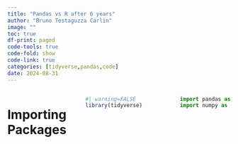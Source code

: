```yaml
---
title: "Pandas vs R after 6 years"
author: "Bruno Testaguzza Carlin"
image: ""
toc: true
df-print: paged
code-tools: true
code-fold: show
code-link: true
categories: [tidyverse,pandas,code]
date: 2024-08-31
---
```


:::: {.columns}

# Importing Packages

::: {.column width="50%"}

```r
#| warning=FALSE
library(tidyverse)
```

:::

::: {.column width="10%"}
:::

::: {.column width="40%"}

```python
import pandas as pd
import numpy as np
```


:::

::::